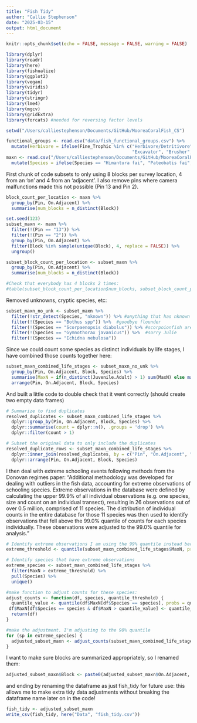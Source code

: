 ```yaml
---
title: "Fish Tidy"
author: "Callie Stephenson"
date: "2025-03-15"
output: html_document
---
```


```r
knitr::opts_chunk$set(echo = FALSE, message = FALSE, warning = FALSE)
```

```r
library(dplyr)
library(readr)
library(here)
library(fishualize)
library(ggplot2)
library(vegan)
library(viridis)
library(tidyr)
library(stringr)
library(lme4)
library(mgcv)
library(gridExtra)
library(forcats) #needed for reversing factor levels
```


```r
setwd("/Users/calliestephenson/Documents/GitHub/MooreaCoralFish_CS")

functional_groups <- read.csv("data/fish_functional_groups.csv") %>% 
  mutate(Herbivore = ifelse(Fine_Trophic %in% c("Herbivore/Detritivore","Primary Consumer","Scraper","Cropper", 
                                                "Excavator", "Brusher", "Browser","Concealed Cropper", "Omnivore"), "Y", "N"))
maxn <- read.csv("/Users/calliestephenson/Documents/GitHub/MooreaCoralFish_CS/data/MaxN.csv") %>% 
  mutate(Species = ifelse(Species == "Himantura fai", "Pateobatis fai", Species))
```


First chunk of code subsets to only using 8 blocks per survey location, 4 from an 'on' and 4 from an 'adjacent'. I also remove pins where camera malfunctions made this not possible (Pin 13 and Pin 2).

```r
block_count_per_location <- maxn %>%
  group_by(Pin, On.Adjacent) %>%
  summarise(num_blocks = n_distinct(Block))

set.seed(123)
subset_maxn <- maxn %>%
  filter(!(Pin == "13")) %>% 
  filter(!(Pin == "2")) %>% 
  group_by(Pin, On.Adjacent) %>%
  filter(Block %in% sample(unique(Block), 4, replace = FALSE)) %>%
  ungroup()

subset_block_count_per_location <- subset_maxn %>%
  group_by(Pin, On.Adjacent) %>%
  summarise(num_blocks = n_distinct(Block))

#Check that everybody has 4 blocks 2 times:
#table(subset_block_count_per_location$num_blocks, subset_block_count_per_location$Pin)
```

Removed unknowns, cryptic species, etc:
```r
subset_maxn_no_unk <- subset_maxn %>%
  filter(!str_detect(Species, "nknown")) %>% #anything that has nknown for unknown species
  filter(!(Species == "Bothus spp")) %>%  #goodbye flounder
  filter(!(Species == "Scorpaenopsis diabolus")) %>% #scorpoionfish are crpytic
  filter(!(Species == "Gymnothorax javanicus")) %>%  #sorry Julie
  filter(!(Species == "Echidna nebulosa"))
```

Since we could count some species as distinct individuals by life stages, I have combined those counts together here:

```r
subset_maxn_combined_life_stages <- subset_maxn_no_unk %>%
  group_by(Pin, On.Adjacent, Block, Species) %>%
  summarise(MaxN = if(n_distinct(Juvenile.Adult) > 1) sum(MaxN) else max(MaxN), .groups = 'drop') %>%
  arrange(Pin, On.Adjacent, Block, Species)
```

And built a little code to double check that it went correctly (should create two empty data frames)
```r
# Summarize to find duplicates
resolved_duplicates <- subset_maxn_combined_life_stages %>%
  dplyr::group_by(Pin, On.Adjacent, Block, Species) %>%
  dplyr::summarise(count = dplyr::n(), .groups = 'drop') %>%
  dplyr::filter(count > 1)

# Subset the original data to only include the duplicates
resolved_duplicate_rows <- subset_maxn_combined_life_stages %>%
  dplyr::inner_join(resolved_duplicates, by = c("Pin", "On.Adjacent", "Block", "Species")) %>%
  dplyr::arrange(Pin, On.Adjacent, Block, Species)
```

I then deal with extreme schooling events following methods from the Donovan regimes paper: "Additional methodology was developed for dealing with outliers in the fish data, accounting for extreme observations of schooling species. Extreme observations in the database were defined by calculating the upper 99.9% of all individual observations (e.g. one species, size and count on an individual transect), resulting in 26 observations out of over 0.5 million, comprised of 11 species. The distribution of individual counts in the entire database for those 11 species was then used to identify observations that fell above the 99.0% quantile of counts for each species individually. These observations were adjusted to the 99.0% quantile for analysis."

```r
# Identify extreme observations I am using the 99% quantile instead because my data is smaller
extreme_threshold <- quantile(subset_maxn_combined_life_stages$MaxN, probs = 0.99) 

# Identify species that have extreme observations
extreme_species <- subset_maxn_combined_life_stages %>%
  filter(MaxN > extreme_threshold) %>%
  pull(Species) %>%
  unique()

#make function to adjust counts for these species:
adjust_counts <- function(df, species, quantile_threshold) {
  quantile_value <- quantile(df$MaxN[df$Species == species], probs = quantile_threshold, na.rm = TRUE)
 df$MaxN[df$Species == species & df$MaxN > quantile_value] <- quantile_value
  return(df)
}

#make the adjustment. I'm adjusting to the 90% quantile
for (sp in extreme_species) {
  adjusted_subset_maxn <- adjust_counts(subset_maxn_combined_life_stages, sp, 0.90)
}
```

I want to make sure blocks are summarized appropriately, so I renamed them:
```r
adjusted_subset_maxn$Block <- paste0(adjusted_subset_maxn$On.Adjacent, " ", adjusted_subset_maxn$Block) #I want to make sure that factor levels are different for each combo of on/adjacent and block so that I don't accidentially combine blocks 
```

and ending by renaming the dataframe as just fish_tidy for future use:
this allows me to make extra tidy data adjustments without breaking the dataframe name later on in the code!
```r
fish_tidy <- adjusted_subset_maxn
write_csv(fish_tidy, here("Data", "fish_tidy.csv"))
```